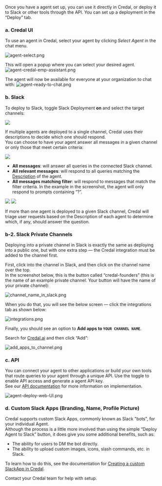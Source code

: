 Once you have a agent set up, you can use it directly in Credal, or deploy it to Slack or other tools through the API. You can set up a deployment in the “Deploy” tab.

### a. Credal UI

To use an agent in Credal, select your agent by clicking *Select Agent* in the chat menu.

![agent-select.png](/docs/assets/agents/create-steps/agent-select.png)

This will open a popup where you can select your desired agent.
![agent-credal-emp-assistant.png](/docs/assets/agents/create-steps/agent-credal-emp-assistant.png)

The agent will now be available for everyone at your organization to chat with:
![agent-ready-to-chat.png](/docs/assets/agents/create-steps/agent-ready-to-chat.png)

### b. Slack

To deploy to Slack, toggle Slack Deployment **on** and select the target channels:

<Frame>
  <img src="/docs/assets/agents/create-steps/agent-slack-channel-deploy.png" />
</Frame>

If multiple agents are deployed to a single channel, Credal uses their descriptions to decide which one should respond.  
You can choose to have your agent answer all messages in a given channel or only those that meet certain criteria:

<Frame>
  <img src="/docs/assets/agents/create-steps/agent-slack-configure.png" />
</Frame>

- **All messages**: will answer all queries in the connected Slack channel.
- **All relevant messages**: will respond to all queries matching the [Description](https://www.notion.so/Getting-Started-With-AI-Copilots-171cfe73b8df496a9db29f60046eaf06?pvs=21) of the agent.
- **All messages matching filter**: will respond to messages that match the filter criteria. In the example in the screenshot, the agent will only respond to prompts containing “?”.

<Frame>
  <img src="/docs/assets/agents/create-steps/agent-slack-trigger-dropdown.png" />
</Frame>

<Frame>
  <img src="/docs/assets/agents/create-steps/relevant-slack-filter.png" />
</Frame>

If more than one agent is deployed to a given Slack channel, Credal will triage user requests based on the Description of each agent to determine which, if any, should answer the question.


### b-2. Slack Private Channels

Deploying into a private channel in Slack is exactly the same as deploying into a public one, but with one extra step — the Credal integration must be added to the channel first.

First, click into the channel in Slack, and then click on the channel name over the top.  
In the screenshot below, this is the button called “credal-founders” (this is the name of an example private channel. Your button will have the name of your private channel):

![channel_name_in_slack.png](/docs/assets/agents/create-steps/channel_name_in_slack.png)

When you do that, you will see the below screen — click the integrations tab as shown below:

![integrations.png](/docs/assets/agents/create-steps/integrations.png)

Finally, you should see an option to **Add apps to `YOUR CHANNEL NAME`**.  

Search for [Credal.ai](http://Credal.ai) and then click “Add”:

![add_apps_to_channel.png](/docs/assets/agents/create-steps/add_apps_to_channel.png)

### c. API

You can connect your agent to other applications or build your own tools that route queries to your agent through a unique API. Use the toggle to enable API access and generate a agent API key.  
See our [API documentation](https://docs.credal.ai/api-reference/copilots) for more information on implementation.

![agent-deploy-web-UI.png](/docs/assets/agents/create-steps/agent-deploy-web-UI.png)

### d. Custom Slack Apps (Branding, Name, Profile Picture)

Credal supports custom Slack Apps, commonly known as Slack "bots", for your individual Agent.  
Although the process is a little more involved than using the simple “Deploy Agent to Slack” button, it does give you some additional benefits, such as:

- The ability for users to DM the bot directly.
- The ability to upload custom images, icons, slash commands, etc. in Slack.

To learn how to do this, see the documentation for [Creating a custom SlackApp in Credal](https://www.notion.so/Credal-Co-Pilots-Slack-App-Manifest-1c36c60bfc9345148e9a087c00cc2e89?pvs=21).

Contact your Credal team for help with setup.
